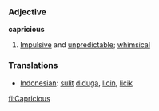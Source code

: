 === Adjective ===

'''capricious'''

# [[Impulsive]] and [[unpredictable]]; [[whimsical]]

=== Translations ===
*[[Indonesian]]: [[sulit]] [[duga|diduga]], [[licin]], [[licik]]

[[fi:Capricious]]